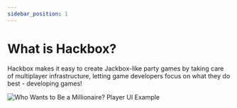 ```yaml
---
sidebar_position: 1
---
```


# What is Hackbox?

Hackbox makes it easy to create Jackbox-like party games by taking care of multiplayer infrastructure, letting game developers focus on what they do best - developing games!

![Who Wants to Be a Millionaire? Player UI Example](./millionaire-example.png)